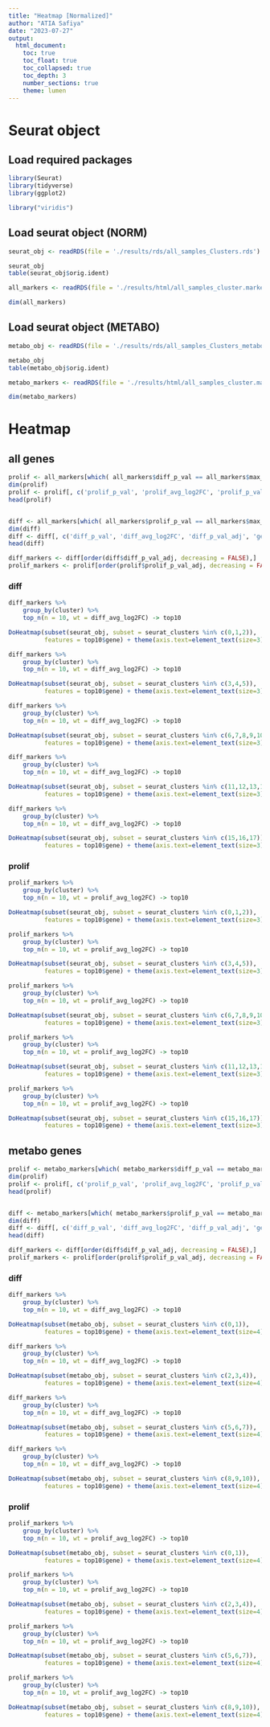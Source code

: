 ```yaml
---
title: "Heatmap [Normalized]"
author: "ATIA Safiya"
date: "2023-07-27"
output:
  html_document:
    toc: true
    toc_float: true
    toc_collapsed: true
    toc_depth: 3
    number_sections: true
    theme: lumen
---
```


# Seurat object  
## Load required packages
```r
library(Seurat)
library(tidyverse)
library(ggplot2)

library("viridis")
```

## Load seurat object (NORM)

```r
seurat_obj <- readRDS(file = './results/rds/all_samples_Clusters.rds')

seurat_obj
table(seurat_obj$orig.ident)
```

```r
all_markers <- readRDS(file = './results/html/all_samples_cluster.markers.rds')

dim(all_markers)
```

## Load seurat object (METABO)
```r
metabo_obj <- readRDS(file = './results/rds/all_samples_Clusters_metabo.rds')

metabo_obj
table(metabo_obj$orig.ident)
```

```r
metabo_markers <- readRDS(file = './results/html/all_samples_cluster.markers_metabo.rds')

dim(metabo_markers)
```


# Heatmap
## all genes
```r
prolif <- all_markers[which( all_markers$diff_p_val == all_markers$max_pval), ]
dim(prolif)
prolif <- prolif[, c('prolif_p_val', 'prolif_avg_log2FC', 'prolif_p_val_adj', 'gene', 'cluster' )]
head(prolif)


diff <- all_markers[which( all_markers$prolif_p_val == all_markers$max_pval), ]
dim(diff)
diff <- diff[, c('diff_p_val', 'diff_avg_log2FC', 'diff_p_val_adj', 'gene', 'cluster' )]
head(diff)
```

```r
diff_markers <- diff[order(diff$diff_p_val_adj, decreasing = FALSE),]
prolif_markers <- prolif[order(prolif$prolif_p_val_adj, decreasing = FALSE),]
```

### diff
```r
diff_markers %>%
    group_by(cluster) %>%
    top_n(n = 10, wt = diff_avg_log2FC) -> top10

DoHeatmap(subset(seurat_obj, subset = seurat_clusters %in% c(0,1,2)), 
          features = top10$gene) + theme(axis.text=element_text(size=3)) + NoLegend()
```

```r
diff_markers %>%
    group_by(cluster) %>%
    top_n(n = 10, wt = diff_avg_log2FC) -> top10

DoHeatmap(subset(seurat_obj, subset = seurat_clusters %in% c(3,4,5)), 
          features = top10$gene) + theme(axis.text=element_text(size=3)) + NoLegend()
```

```r
diff_markers %>%
    group_by(cluster) %>%
    top_n(n = 10, wt = diff_avg_log2FC) -> top10

DoHeatmap(subset(seurat_obj, subset = seurat_clusters %in% c(6,7,8,9,10)), 
          features = top10$gene) + theme(axis.text=element_text(size=3)) + NoLegend()
```

```r
diff_markers %>%
    group_by(cluster) %>%
    top_n(n = 10, wt = diff_avg_log2FC) -> top10

DoHeatmap(subset(seurat_obj, subset = seurat_clusters %in% c(11,12,13,14)), 
          features = top10$gene) + theme(axis.text=element_text(size=3)) + NoLegend()
```

```r
diff_markers %>%
    group_by(cluster) %>%
    top_n(n = 10, wt = diff_avg_log2FC) -> top10

DoHeatmap(subset(seurat_obj, subset = seurat_clusters %in% c(15,16,17)), 
          features = top10$gene) + theme(axis.text=element_text(size=3)) + NoLegend()
```


### prolif
```r
prolif_markers %>%
    group_by(cluster) %>%
    top_n(n = 10, wt = prolif_avg_log2FC) -> top10

DoHeatmap(subset(seurat_obj, subset = seurat_clusters %in% c(0,1,2)), 
          features = top10$gene) + theme(axis.text=element_text(size=3)) + NoLegend()
```

```r
prolif_markers %>%
    group_by(cluster) %>%
    top_n(n = 10, wt = prolif_avg_log2FC) -> top10

DoHeatmap(subset(seurat_obj, subset = seurat_clusters %in% c(3,4,5)), 
          features = top10$gene) + theme(axis.text=element_text(size=3)) + NoLegend()
```

```r
prolif_markers %>%
    group_by(cluster) %>%
    top_n(n = 10, wt = prolif_avg_log2FC) -> top10

DoHeatmap(subset(seurat_obj, subset = seurat_clusters %in% c(6,7,8,9,10)), 
          features = top10$gene) + theme(axis.text=element_text(size=3)) + NoLegend()
```

```r
prolif_markers %>%
    group_by(cluster) %>%
    top_n(n = 10, wt = prolif_avg_log2FC) -> top10

DoHeatmap(subset(seurat_obj, subset = seurat_clusters %in% c(11,12,13,14)), 
          features = top10$gene) + theme(axis.text=element_text(size=3)) + NoLegend()
```

```r
prolif_markers %>%
    group_by(cluster) %>%
    top_n(n = 10, wt = prolif_avg_log2FC) -> top10

DoHeatmap(subset(seurat_obj, subset = seurat_clusters %in% c(15,16,17)), 
          features = top10$gene) + theme(axis.text=element_text(size=3)) + NoLegend()
```


## metabo genes
```r
prolif <- metabo_markers[which( metabo_markers$diff_p_val == metabo_markers$max_pval), ]
dim(prolif)
prolif <- prolif[, c('prolif_p_val', 'prolif_avg_log2FC', 'prolif_p_val_adj', 'gene', 'cluster' )]
head(prolif)


diff <- metabo_markers[which( metabo_markers$prolif_p_val == metabo_markers$max_pval), ]
dim(diff)
diff <- diff[, c('diff_p_val', 'diff_avg_log2FC', 'diff_p_val_adj', 'gene', 'cluster' )]
head(diff)
```

```r
diff_markers <- diff[order(diff$diff_p_val_adj, decreasing = FALSE),]
prolif_markers <- prolif[order(prolif$prolif_p_val_adj, decreasing = FALSE),]
```

### diff
```r
diff_markers %>%
    group_by(cluster) %>%
    top_n(n = 10, wt = diff_avg_log2FC) -> top10

DoHeatmap(subset(metabo_obj, subset = seurat_clusters %in% c(0,1)), 
          features = top10$gene) + theme(axis.text=element_text(size=4)) + NoLegend()
```

```r
diff_markers %>%
    group_by(cluster) %>%
    top_n(n = 10, wt = diff_avg_log2FC) -> top10

DoHeatmap(subset(metabo_obj, subset = seurat_clusters %in% c(2,3,4)), 
          features = top10$gene) + theme(axis.text=element_text(size=4)) + NoLegend()
```

```r
diff_markers %>%
    group_by(cluster) %>%
    top_n(n = 10, wt = diff_avg_log2FC) -> top10

DoHeatmap(subset(metabo_obj, subset = seurat_clusters %in% c(5,6,7)), 
          features = top10$gene) + theme(axis.text=element_text(size=4)) + NoLegend()
```

```r
diff_markers %>%
    group_by(cluster) %>%
    top_n(n = 10, wt = diff_avg_log2FC) -> top10

DoHeatmap(subset(metabo_obj, subset = seurat_clusters %in% c(8,9,10)), 
          features = top10$gene) + theme(axis.text=element_text(size=4)) + NoLegend()
```


### prolif
```r
prolif_markers %>%
    group_by(cluster) %>%
    top_n(n = 10, wt = prolif_avg_log2FC) -> top10

DoHeatmap(subset(metabo_obj, subset = seurat_clusters %in% c(0,1)), 
          features = top10$gene) + theme(axis.text=element_text(size=4)) + NoLegend()
```

```r
prolif_markers %>%
    group_by(cluster) %>%
    top_n(n = 10, wt = prolif_avg_log2FC) -> top10

DoHeatmap(subset(metabo_obj, subset = seurat_clusters %in% c(2,3,4)), 
          features = top10$gene) + theme(axis.text=element_text(size=4)) + NoLegend()
```

```r
prolif_markers %>%
    group_by(cluster) %>%
    top_n(n = 10, wt = prolif_avg_log2FC) -> top10

DoHeatmap(subset(metabo_obj, subset = seurat_clusters %in% c(5,6,7)), 
          features = top10$gene) + theme(axis.text=element_text(size=4)) + NoLegend()
```

```r
prolif_markers %>%
    group_by(cluster) %>%
    top_n(n = 10, wt = prolif_avg_log2FC) -> top10

DoHeatmap(subset(metabo_obj, subset = seurat_clusters %in% c(8,9,10)), 
          features = top10$gene) + theme(axis.text=element_text(size=4)) + NoLegend()
```